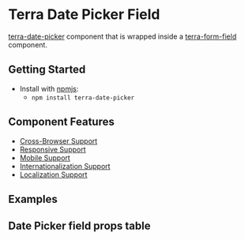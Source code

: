 

<Badge />

# Terra Date Picker Field

[terra-date-picker](https://github.com/cerner/terra-framework/tree/master/packages/terra-date-picker) component that is wrapped inside a
[terra-form-field](https://github.com/cerner/terra-core/tree/master/packages/terra-form-field) component.

## Getting Started

- Install with [npmjs](https://www.npmjs.com):
  - `npm install terra-date-picker`

## Component Features
* [Cross-Browser Support](https://engineering.cerner.com/terra-ui/about/terra-ui/component-standards#cross-browser-support)
* [Responsive Support](https://engineering.cerner.com/terra-ui/about/terra-ui/component-standards#responsive-support)
* [Mobile Support](https://engineering.cerner.com/terra-ui/about/terra-ui/component-standards#mobile-support)
* [Internationalization Support](https://engineering.cerner.com/terra-ui/about/terra-ui/component-standards#internationalization-i18n)
* [Localization Support](https://engineering.cerner.com/terra-ui/about/terra-ui/component-standards#internationalization-i18n)

## Examples 
<DatePickerFieldExample title='Date Picker Field' />

## Date Picker field props table
<DatePickerFieldPropsTable />
